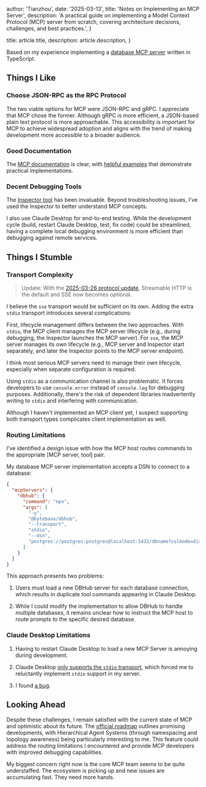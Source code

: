 
  author: 'Tianzhou',
  date: '2025-03-13',
  title: 'Notes on Implementing an MCP Server',
  description:
    'A practical guide on implementing a Model Context Protocol (MCP) server from scratch, covering architecture decisions, challenges, and best practices.',
}

  title: article.title,
  description: article.description,
}


Based on my experience implementing a [database MCP server](https://github.com/bytebase/dbhub/) written in TypeScript.

## Things I Like

### Choose JSON-RPC as the RPC Protocol

The two viable options for MCP were JSON-RPC and gRPC. I appreciate that MCP chose the former.
Although gRPC is more efficient, a JSON-based plain text protocol is more approachable. This
accessibility is important for MCP to achieve widespread adoption and aligns with the trend of
making development more accessible to a broader audience.

### Good Documentation

The [MCP documentation](https://modelcontextprotocol.io/introduction) is clear, with [helpful examples](https://modelcontextprotocol.io/examples) that demonstrate practical implementations.

### Decent Debugging Tools

The [Inspector tool](https://modelcontextprotocol.io/docs/tools/inspector) has been invaluable. Beyond troubleshooting issues, I've used the Inspector to better understand MCP concepts.

I also use Claude Desktop for end-to-end testing. While the development cycle (build, restart Claude Desktop, test, fix code) could be streamlined, having a complete local debugging environment is more efficient than debugging against remote services.

## Things I Stumble

### Transport Complexity

> Update: With the [2025-03-26 protocol update](https://github.com/modelcontextprotocol/specification/pull/206), Streamable HTTP is the default and SSE now becomes optional.

I believe the `sse` transport would be sufficient on its own. Adding the extra `stdio` transport introduces several complications:

First, lifecycle management differs between the two approaches. With `stdio`, the MCP client manages the MCP server lifecycle (e.g., during debugging, the Inspector launches the MCP server). For `sse`, the MCP server manages its own lifecycle (e.g., MCP server and Inspector start separately, and later the Inspector points to the MCP server endpoint).

I think most serious MCP servers need to manage their own lifecycle, especially when separate configuration is required.

Using `stdio` as a communication channel is also problematic. It forces developers to use `console.error` instead of `console.log` for debugging purposes. Additionally, there's the risk of dependent libraries inadvertently writing to `stdio` and interfering with communication.

Although I haven't implemented an MCP client yet, I suspect supporting both transport types complicates client implementation as well.

### Routing Limitations

I've identified a design issue with how the MCP host routes commands to the appropriate [MCP server, tool] pair.

My database MCP server implementation accepts a DSN to connect to a database:

```json
{
  "mcpServers": {
    "dbhub": {
      "command": "npx",
      "args": [
        "-y",
        "@bytebase/dbhub",
        "--transport",
        "stdio",
        "--dsn",
        "postgres://postgres:postgres@localhost:5432/dbname?sslmode=disable"
      ]
    }
  }
}
```

This approach presents two problems:

1. Users must load a new DBHub server for each database connection, which results in duplicate tool commands appearing in Claude Desktop.

1. While I could modify the implementation to allow DBHub to handle multiple databases, it remains unclear how to instruct the MCP host to route prompts to the specific desired database.

### Claude Desktop Limitations

1. Having to restart Claude Desktop to load a new MCP Server is annoying during development.

1. Claude Desktop [only supports the `stdio` transport](https://github.com/orgs/modelcontextprotocol/discussions/16),
   which forced me to reluctantly implement `stdio` support in my server.

1. I found [a bug](https://github.com/modelcontextprotocol/servers/issues/812).

## Looking Ahead

Despite these challenges, I remain satisfied with the current state of MCP and optimistic about its future.
The [official roadmap](https://modelcontextprotocol.io/development/roadmap) outlines promising developments,
with Hierarchical Agent Systems (through namespacing and topology awareness) being particularly interesting to me.
This feature could address the routing limitations I encountered and provide MCP developers with improved debugging capabilities.

My biggest concern right now is the core MCP team seems to be quite understaffed. The ecosystem is picking up and new issues are accumulating fast. They need more hands.
